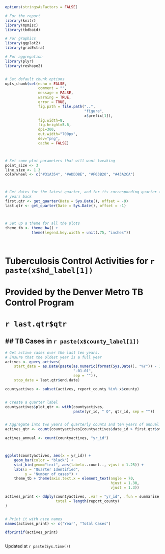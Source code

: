 



```r

options(stringsAsFactors = FALSE)

# For the report
library(knitr)
library(mpmisc)
library(tbdbaid)

# For graphics
library(ggplot2)
library(gridExtra)

# For aggregation
library(plyr)
library(reshape2)


# Set default chunk options
opts_chunk$set(echo = FALSE,
               comment = "",
               message = FALSE,
               warning = TRUE,
               error = TRUE,
               fig.path = file.path("..",
                                    "figure",
                                    x$prefix[1]),
               fig.width=8,
               fig.height=5.6,
               dpi=300,
               out.width="700px",
               dev="png",
               cache = FALSE)



# Set some plot parameters that will want tweaking
point_size <- 3
line_size <- 1.3
colorwheel <- c("#31A354", "#ADDD8E", "#F03B20", "#43A2CA")



# Get dates for the latest quarter, and for its corresponding quarter two
# years back
first.qtr <- get_quarter(Date = Sys.Date(), offset = -9)
last.qtr <- get_quarter(Date = Sys.Date(), offset = -1)



# Set up a theme for all the plots
theme_tb <- theme_bw() +
            theme(legend.key.width = unit(.75, "inches"))




```




# Tuberculosis Control Activities for `r paste(x$hd_label[1])`
# Provided by the Denver Metro TB Control Program
# `r last.qtr$qtr`


## TB Cases in `r paste(x$county_label[1])`
-------------------------------------------

```r

# Get active cases over the last ten years.
# Ensure that the oldest year is a full year
actives <- query_actives(
    start_date = as.Date(paste(as.numeric(format(Sys.Date(), "%Y")) - 10,
                               "-01-01", 
                               sep = "")),
    stop_date = last.qtr$end.date)

countyactives <- subset(actives, report_county %in% x$county)


# Create a quarter label
countyactives$plot_qtr <- with(countyactives, 
                               paste(yr_id, " Q", qtr_id, sep = ""))


# Aggregate into two years of quarterly counts and ten years of annual counts
actives_qtr <- count(countyactives[countyactives$date_id > first.qtr$start.date, ], "plot_qtr")

actives_annual <- count(countyactives, "yr_id")



ggplot(countyactives, aes(x = yr_id)) +
    geom_bar(color = "black") +
    stat_bin(geom="text", aes(label=..count.., vjust = 1.25)) +
    labs(x = "Quarter Identified", 
         y = "Number of cases") +
    theme_tb + theme(axis.text.x = element_text(angle = 70, 
                                                hjust = 1.30, 
                                                vjust = 1.3))

```



```r


actives_print <- ddply(countyactives, .var = "yr_id", .fun = summarise,
                       total = length(report_county)
)


# Print it with nice names
names(actives_print) <- c("Year", "Total Cases")

dfprintif(actives_print)


```





```r



```

Updated at `r paste(Sys.time())`
